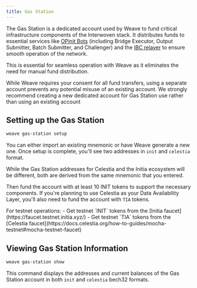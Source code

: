 ```yaml
---
title: Gas Station
---
```


The Gas Station is a dedicated account used by Weave to fund critical infrastructure components of the Interwoven stack. It distributes funds to essential services like [OPinit Bots](/home/core-concepts/interwoven-stack/opinit-framework/introduction) (including Bridge Executor, Output Submitter, Batch Submitter, and Challenger) and the [IBC relayer](https://tutorials.cosmos.network/academy/2-cosmos-concepts/13-relayer-intro.html) to ensure smooth operation of the network.

This is essential for seamless operation with Weave as it eliminates the need for manual fund distribution.

<Warning>
  While Weave requires your consent for all fund transfers, using a separate account prevents any potential misuse of an existing account.
  We strongly recommend creating a new dedicated account for Gas Station use rather than using an existing account
</Warning>

## Setting up the Gas Station

```bash
weave gas-station setup
```

You can either import an existing mnemonic or have Weave generate a new one.
Once setup is complete, you'll see two addresses in `init` and `celestia` format.

<Note>
  While the Gas Station addresses for Celestia and the Initia ecosystem will be
  different, both are derived from the same mnemonic that you entered.
</Note>

Then fund the account with at least 10 INIT tokens to support the necessary components. If you're planning to use Celestia as your Data Availability Layer, you'll also need to fund the account with `TIA` tokens.

<Info>
  For testnet operations: - Get testnet `INIT` tokens from the [Initia
  faucet](https://faucet.testnet.initia.xyz/) - Get testnet `TIA` tokens from
  the [Celestia
  faucet](https://docs.celestia.org/how-to-guides/mocha-testnet#mocha-testnet-faucet)
</Info>

## Viewing Gas Station Information

```bash
weave gas-station show
```

This command displays the addresses and current balances of the Gas Station account in both `init` and `celestia` bech32 formats.
